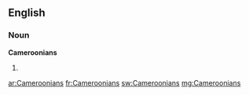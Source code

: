 ==English==

===Noun===
'''Cameroonians'''

# {{plural of|Cameroonian}}

[[ar:Cameroonians]]
[[fr:Cameroonians]]
[[sw:Cameroonians]]
[[mg:Cameroonians]]
